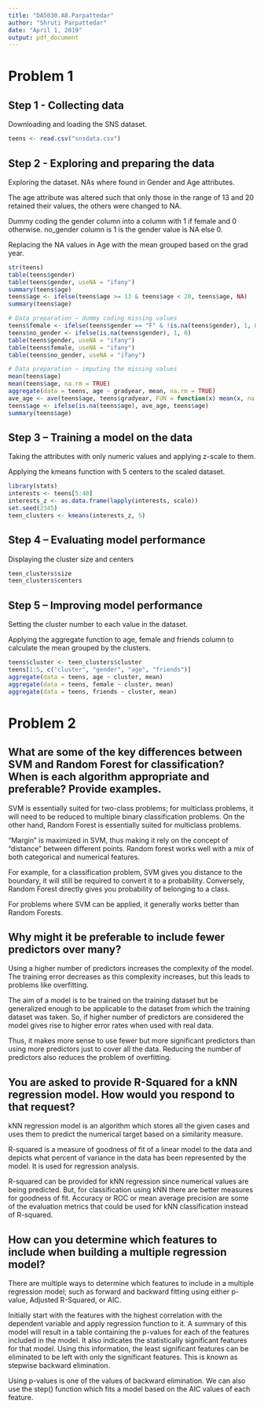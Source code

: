 ```yaml
---
title: "DA5030.A8.Parpattedar"
author: "Shruti Parpattedar"
date: "April 1, 2019"
output: pdf_document
---
```


# Problem 1

## Step 1 - Collecting data
Downloading and loading the SNS dataset.
```r
teens <- read.csv("snsdata.csv")
```

## Step 2 - Exploring and preparing the data 
Exploring the dataset. NAs where found in Gender and Age attributes.

The age attribute was altered such that only those in the range of 13 and 20 retained their values, the others were changed to NA.

Dummy coding the gender column into a column with 1 if female and 0 otherwise.
no_gender column is 1 is the gender value is NA else 0.

Replacing the NA values in Age with the mean grouped based on the grad year.

```r
str(teens)
table(teens$gender)
table(teens$gender, useNA = "ifany")
summary(teens$age)
teens$age <- ifelse(teens$age >= 13 & teens$age < 20, teens$age, NA)
summary(teens$age)

# Data preparation – dummy coding missing values
teens$female <- ifelse(teens$gender == "F" & !is.na(teens$gender), 1, 0) 
teens$no_gender <- ifelse(is.na(teens$gender), 1, 0)
table(teens$gender, useNA = "ifany")
table(teens$female, useNA = "ifany")
table(teens$no_gender, useNA = "ifany")

# Data preparation – imputing the missing values
mean(teens$age)
mean(teens$age, na.rm = TRUE)
aggregate(data = teens, age ~ gradyear, mean, na.rm = TRUE)
ave_age <- ave(teens$age, teens$gradyear, FUN = function(x) mean(x, na.rm = TRUE))
teens$age <- ifelse(is.na(teens$age), ave_age, teens$age)
summary(teens$age)
```

## Step 3 – Training a model on the data
Taking the attributes with only numeric values and applying z-scale to them.

Applying the kmeans function with 5 centers to the scaled dataset.
```r
library(stats)
interests <- teens[5:40]
interests_z <- as.data.frame(lapply(interests, scale))
set.seed(2345)
teen_clusters <- kmeans(interests_z, 5)
```

## Step 4 – Evaluating model performance
Displaying the cluster size and centers
```r
teen_clusters$size
teen_clusters$centers
```

## Step 5 – Improving model performance
Setting the cluster number to each value in the dataset.

Applying the aggregate function to age, female and friends column to calculate the mean grouped by the clusters.
```r
teens$cluster <- teen_clusters$cluster
teens[1:5, c("cluster", "gender", "age", "friends")]
aggregate(data = teens, age ~ cluster, mean)
aggregate(data = teens, female ~ cluster, mean)
aggregate(data = teens, friends ~ cluster, mean)

```

# Problem 2

## What are some of the key differences between SVM and Random Forest for classification? When is each algorithm appropriate and preferable? Provide examples.

SVM is essentially suited for two-class problems; for multiclass problems, it will need to be reduced to multiple binary classification problems. On the other hand, Random Forest is essentially suited for multiclass problems. 

“Margin” is maximized in SVM, thus making it rely on the concept of "distance" between different points. Random forest works well with a mix of both categorical and numerical features. 

For example, for a classification problem, SVM gives you distance to the boundary, it will still be required to convert it to a probability. Conversely, Random Forest directly gives you probability of belonging to a class. 

For problems where SVM can be applied, it generally works better than Random Forests.


## Why might it be preferable to include fewer predictors over many?
Using a higher number of predictors increases the complexity of the model. The training error decreases as this complexity increases, but this leads to problems like overfitting. 

The aim of a model is to be trained on the training dataset but be generalized enough to be applicable to the dataset from which the training dataset was taken. So, if higher number of predictors are considered the model gives rise to higher error rates when used with real data. 

Thus, it makes more sense to use fewer but more significant predictors than using more predictors just to cover all the data. Reducing the number of predictors also reduces the problem of overfitting.


## You are asked to provide R-Squared for a kNN regression model. How would you respond to that request?
kNN regression model is an algorithm which stores all the given cases and uses them to predict the numerical target based on a similarity measure. 

R-squared is a measure of goodness of fit of a linear model to the data and depicts what percent of variance in the data has been represented by the model. It is used for regression analysis.

R-squared can be provided for kNN regression since numerical values are being predicted. But, for classification using kNN there are better measures for goodness of fit. Accuracy or ROC or mean average precision are some of the evaluation metrics that could be used for kNN classification instead of R-squared.


## How can you determine which features to include when building a multiple regression model?
There are multiple ways to determine which features to include in a multiple regression model; such as  forward and backward fitting using either p-value, Adjusted R-Squared, or AIC. 

Initially start with the features with the highest correlation with the dependent variable and apply regression function to it. A summary of this model will result in a table containing the p-values for each of the features included in the model. It also indicates the statistically significant features for that model. Using this information, the least significant features can be eliminated to be left with only the significant features. This is known as stepwise backward elimination. 

Using p-values is one of the values of backward elimination. We can also use the step() function which fits a model based on the AIC values of each feature.
 
